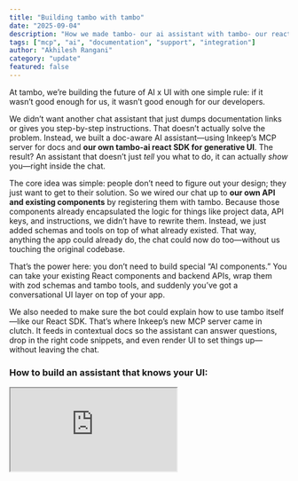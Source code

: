 ```yaml
---
title: "Building tambo with tambo"
date: "2025-09-04"
description: "How we made tambo- our ai assistant with tambo- our react package."
tags: ["mcp", "ai", "documentation", "support", "integration"]
author: "Akhilesh Rangani"
category: "update"
featured: false
---
```


<BlogPost title="Building tambo with tambo" author="Akhilesh Rangani" date="2025-09-04">

At tambo, we’re building the future of AI x UI with one simple rule: if it wasn’t good enough for us, it wasn’t good enough for our developers.

We didn’t want another chat assistant that just dumps documentation links or gives you step-by-step instructions. That doesn’t actually solve the problem. Instead, we built a doc-aware AI assistant—using Inkeep’s MCP server for docs and **our own tambo-ai react SDK for generative UI**. The result? An assistant that doesn’t just _tell_ you what to do, it can actually _show_ you—right inside the chat.

The core idea was simple: people don’t need to figure out your design; they just want to get to their solution. So we wired our chat up to **our own API and existing components** by registering them with tambo. Because those components already encapsulated the logic for things like project data, API keys, and instructions, we didn’t have to rewrite them. Instead, we just added schemas and tools on top of what already existed. That way, anything the app could already do, the chat could now do too—without us touching the original codebase.

That’s the power here: you don’t need to build special “AI components.” You can take your existing React components and backend APIs, wrap them with zod schemas and tambo tools, and suddenly you’ve got a conversational UI layer on top of your app.

We also needed to make sure the bot could explain how to use tambo itself—like our React SDK. That’s where Inkeep’s new MCP server came in clutch. It feeds in contextual docs so the assistant can answer questions, drop in the right code snippets, and even render UI to set things up—without leaving the chat.

### How to build an assistant that knows your UI:

<div className="not-prose my-8">
  <div className="relative w-full" style={{ paddingBottom: "56.25%" }}>
    <iframe
      className="absolute top-0 left-0 w-full h-full rounded-lg border border-gray-200 shadow-lg"
      src="https://drive.google.com/file/d/162ifd1s-bB-ByCOz2Rdqlvds2SHCbvuy/preview"
      allow="autoplay"
      allowFullScreen
    />
  </div>
</div>

It’s actually not that complex—just a few steps:

1. **Create zod schemas** for your dashboard components.  
   Example: the [APIKeyList component](https://github.com/tambo-ai/tambo-cloud/blob/main/apps/web/components/dashboard-components/project-details/api-key-list.tsx#L26).

```typescript
export const APIKeyListProps = z.object({
  project: z
    .object({
      id: z.string(),
      name: z.string(),
    })
    .optional()
    .describe("The project to fetch API keys for."),
  isLoading: z
    .boolean()
    .optional()
    .describe("Whether the API keys are loading."),
  onEdited: z
    .function()
    .args()
    .returns(z.void())
    .optional()
    .describe(
      "Optional callback function triggered when API keys are successfully updated.",
    ),
});
```

2. **Register the component** you just defined the schema for.  
   Example: Registerting [APIKeyList component](https://github.com/tambo-ai/tambo-cloud/blob/main/apps/web/components/ui/tambo/chatwithtambo/config.ts#L62).

```typescript
export const tamboRegisteredComponents = [
  {
    name: "APIKeyList",
    description:
      "Manages project API keys with full CRUD operations - create, view, and delete API keys. Automatically generates a first key for new projects. Shows masked key values, last usage dates, and provides secure key generation with one-time display. Includes animated interactions and handles loading states. Use when users need to manage authentication keys for their project.",
    component: APIKeyList,
    propsSchema: APIKeyListProps,
  },
];
```

3. **Register your API tools.**  
   This is where your backend actually hooks in. In our case, we wired in the [`generateApiKey` endpoint](https://github.com/tambo-ai/tambo-cloud/blob/main/apps/web/components/ui/tambo/chatwithtambo/tools.ts#L162). You’d do the same with your own API.

```typescript
export const generateProjectApiKeySchema = z
  .function()
  .args(
    z.string().describe("The project ID"),
    z.string().describe("The name of the API key"),
  )
  .returns(
    z.object({
      apiKey: z.string(),
      id: z.string(),
      name: z.string(),
      partiallyHiddenKey: z.string().nullable(),
      lastUsedAt: z.date().nullable(),
      projectId: z.string(),
      hashedKey: z.string(),
      createdAt: z.date(),
      updatedAt: z.date(),
      createdByUserId: z.string(),
    }),
  );

export function useTamboManagementTools() {
  const { registerTool } = useTambo();
  const apiClient = useTRPCClient();

  useEffect(() => {
    registerTool({
      name: "generateProjectApiKey",
      description: "Generate a new API key for the current project",
      tool: async (projectId: string, name: string) => {
        return await apiClient.generateApiKey.mutate({ projectId, name });
      },
      toolSchema: generateProjectApiKeySchema,
    });
  }, [registerTool, apiClient]);
}
```

4. **Pass your components through TamboProvider.**  
   That’s it--you're done.  
   _(Note: `useTamboManagementTools` uses `registerTool` internally, so you don’t need to pass it into the provider manually.)_

```typescript
export default async function RootLayout({ children }: { children: React.ReactNode }) {
  return (
    <TamboProvider
      apiKey={env.NEXT_PUBLIC_TAMBO_API_KEY!}
      components={tamboRegisteredComponents}
    >
      {children}
    </TamboProvider>
  );
}
```

### How to register the MCP server

<div className="not-prose my-8">
  <div className="relative w-full" style={{ paddingBottom: "56.25%" }}>
    <iframe
      className="absolute top-0 left-0 w-full h-full rounded-lg border border-gray-200 shadow-lg"
      src="https://drive.google.com/file/d/1Cuz8efIh3_SWl00zOiNzYviBH5_xnLLS/preview"
      allow="autoplay"
      allowFullScreen
    />
  </div>
</div>

The process is super straightforward:

1. Head over to your **tambo dashboard**.
2. Open **Settings**.
3. Add a new MCP server with this URL: https://mcp.tambo.co/mcp

You can plug in your own MCP server to give the assistant context about your product. Our [MCP server](https://mcp.tambo.co/mcp) is also public if you’re building with tambo and want doc-aware context. That’s it—you’re set up.

### Try it

Click the little chat bubble in the corner of this site and start chatting with our assistant.  
Building your own? Head over to the [docs](https://docs.tambo.co) and start wiring in your components, APIs, and (optionally) an MCP server for docs.

### Wrapping up

With just a few lines of config, we turned our existing components and API into a conversational UI—no major rewrites, no special “AI-only” code. Add in the MCP server for docs, and now the assistant can both **do things** (through our API) and **explain things** (through docs) without leaving the chat.

That’s the whole idea behind tambo: give developers a way to plug their app straight into natural language without fighting their own design.

---

_Questions about tambo? Reach out to the team or join our [discord](https://tambo.co/discord). We’re always around to help._

</BlogPost>
